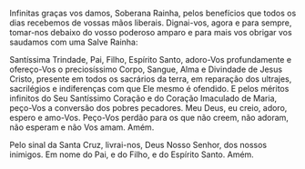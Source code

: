 
Infinitas graças vos damos, Soberana Rainha, pelos benefícios que todos os dias recebemos de vossas mãos liberais. Dignai-vos, agora e para sempre, tomar-nos debaixo do vosso poderoso amparo e para mais vos obrigar vos saudamos com uma Salve Rainha:

<SalveRainha />

Santíssima Trindade, Pai, Filho, Espírito Santo, adoro-Vos profundamente e ofereço-Vos o preciosíssimo Corpo, Sangue, Alma e Divindade de Jesus Cristo, presente em todos os sacrários da terra, em reparação dos ultrajes, sacrilégios e indiferenças com que Ele mesmo é ofendido. E pelos méritos infinitos do Seu Santíssimo Coração e do Coração Imaculado de Maria, peço-Vos a conversão dos pobres pecadores. Meu Deus, eu creio, adoro, espero e amo-Vos. Peço-Vos perdão para os que não creem, não adoram, não esperam e não Vos amam. Amém.

Pelo sinal da Santa Cruz, livrai-nos, Deus Nosso Senhor, dos nossos inimigos. Em nome do Pai, e do Filho, e do Espírito Santo. Amém.
